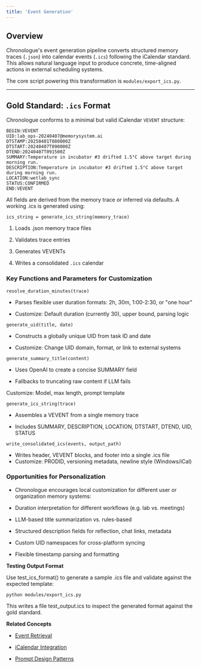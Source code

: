 ```yaml
---
title: 'Event Generation'
---
```


## Overview

Chronologue's event generation pipeline converts structured memory traces (`.json`) into calendar events (`.ics`) following the iCalendar standard. This allows natural language input to produce concrete, time-aligned actions in external scheduling systems.

The core script powering this transformation is `modules/export_ics.py`.



---

## Gold Standard: `.ics` Format

Chronologue conforms to a minimal but valid iCalendar `VEVENT` structure:

```ics
BEGIN:VEVENT
UID:lab_ops-20240407@memorysystem.ai
DTSTAMP:20250401T080000Z
DTSTART:20240407T090000Z
DTEND:20240407T091500Z
SUMMARY:Temperature in incubator #3 drifted 1.5°C above target during morning run.
DESCRIPTION:Temperature in incubator #3 drifted 1.5°C above target during morning run.
LOCATION:wetlab_sync
STATUS:CONFIRMED
END:VEVENT
```

All fields are derived from the memory trace or inferred via defaults. A working .ics is generated using:


```
ics_string = generate_ics_string(memory_trace)
```


1. Loads .json memory trace files

2. Validates trace entries

3. Generates VEVENTs

4. Writes a consolidated `.ics` calendar


### Key Functions and Parameters for Customization

`resolve_duration_minutes(trace)`

- Parses flexible user duration formats: 2h, 30m, 1:00-2:30, or "one hour"

- Customize: Default duration (currently 30), upper bound, parsing logic

`generate_uid(title, date)`

- Constructs a globally unique UID from task ID and date

- Customize: Change UID domain, format, or link to external systems

`generate_summary_title(content)`

- Uses OpenAI to create a concise SUMMARY field

- Fallbacks to truncating raw content if LLM fails

Customize: Model, max length, prompt template

`generate_ics_string(trace)`

- Assembles a VEVENT from a single memory trace

- Includes SUMMARY, DESCRIPTION, LOCATION, DTSTART, DTEND, UID, STATUS

`write_consolidated_ics(events, output_path)`

- Writes header, VEVENT blocks, and footer into a single .ics file
- Customize: PRODID, versioning metadata, newline style (Windows/iCal)

### Opportunities for Personalization

- Chronologue encourages local customization for different user or organization memory systems:

- Duration interpretation for different workflows (e.g. lab vs. meetings)

- LLM-based title summarization vs. rules-based

- Structured description fields for reflection, chat links, metadata

- Custom UID namespaces for cross-platform syncing

- Flexible timestamp parsing and formatting

**Testing Output Format**

Use test_ics_format() to generate a sample .ics file and validate against the expected template:

```
python modules/export_ics.py
```

This writes a file test_output.ics to inspect the generated format against the gold standard.


**Related Concepts**

- [Event Retrieval](concepts/event-retrieval.mdx)

- [iCalendar Integration](concepts/icalendar.mdx)

- [Prompt Design Patterns](foundations/prompt-examples.mdx)
